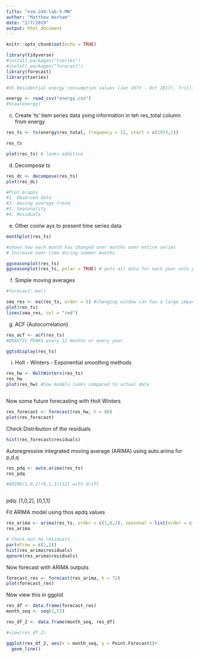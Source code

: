```yaml
---
title: "esm-244-lab-5-MW"
author: "Matthew Warham"
date: "2/7/2019"
output: html_document
---
```


```r
knitr::opts_chunk$set(echo = TRUE)
```

```r

library(tidyverse)
#install.packages("tseries")
#install.packages("forecast")
library(forecast)
library(tseries)

```

```r

#US Residential energy consumption values (Jan 1973 - Oct 2017), Trillion BTU (US Energy Information Administration)

energy <- read_csv("energy.csv")
#View(energy)

```

c. Create 'ts' tiem series data ysing information in teh res_total column from energy

```r

res_ts <- ts(energy$res_total, frequency = 12, start = c(1973,1))

res_ts

plot(res_ts) # looks additive

```


d. Decompose ts

```r

res_dc <- decompose(res_ts)
plot(res_dc)

#Plot Graphs
#1. Observed data
#2. moving average trend
#3. Seasonality
#4. Residuals

```

e. Other coolw ays to present time series data

```r

monthplot(res_ts)

#shows how each month has changed over months over entire series
# Increase over time during summer months

```


```r

ggseasonplot(res_ts)
ggseasonplot(res_ts, polar = TRUE) # puts all data for each year onto plot

```

f. Simple moving averages

```r

#forecast::ma()

sma_res <- ma(res_ts, order = 5) #changing window can hav a large impact on the data is viewed
plot(res_ts)
lines(sma_res, col = "red")

```

g. ACF (Autocorrelation)

```r

res_acf <- acf(res_ts)
#DRASTIC PEAKS every 12 months or every year

ggtsdisplay(res_ts)

```

i. Holt - Winters - Exponential smoothng methods

```r

res_hw <- HoltWinters(res_ts)
res_hw
plot(res_hw) #how models looks compared to actual data



```


Now some future forecasting with Holt Winters

```r

res_forecast <- forecast(res_hw, h = 60)
plot(res_forecast)

```

Check Distribution of the residuals

```r

hist(res_forecast$residuals)

```


Autoregressive integrated moving average (ARIMA) using auto.arima for p,d,q

```r

res_pdq <- auto.arima(res_ts)
res_pdq

#ARIMA(1,0,2)(0,1,1)[12] with drift



```


pdq: [1,0,2], [0,1,1]

Fit ARIMA model using thos epdq values

```r

res_arima <- arima(res_ts, order = c(1,0,2), seasonal = list(order = c(0,1,1)))
res_arima

# Check out he residuals
par(mfrow = c(1,2))
hist(res_arima$residuals)
qqnorm(res_arima$residuals)

```


Now forecast with ARIMA outputs

```r

forecast_res <- forecast(res_arima, h = 72)
plot(forecast_res)

```

Now view this in ggplot

```r

res_df <- data.frame(forecast_res)
month_seq <- seq(1,72)

res_df_2 <- data.frame(month_seq, res_df)

#view(res_df_2)

ggplot(res_df_2, aes(x = month_seq, y = Point.Forecast))+
  geom_line()

```

